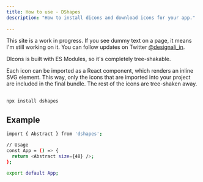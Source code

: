 ```yaml
---
title: How to use - DShapes
description: "How to install dicons and download icons for your app."
 
---
```


<Callout>

This site is a work in progress. If you see dummy text on a page, it means I'm still working on it. You can follow updates on Twitter [@designali_in](https://twitter.com/designali_in).

</Callout>

DIcons is built with ES Modules, so it's completely tree-shakable.

Each icon can be imported as a React component, which renders an inline SVG element. This way, only the icons that are imported into your project are included in the final bundle. The rest of the icons are tree-shaken away.

##

```bash
npx install dshapes
```

## Example

```bash
import { Abstract } from 'dshapes';

// Usage
const App = () => {
  return <Abstract size={48} />;
};

export default App;
```
